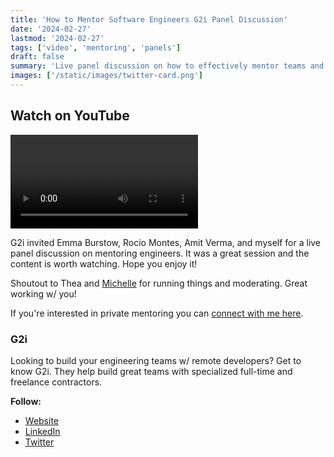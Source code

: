 ```yaml
---
title: 'How to Mentor Software Engineers G2i Panel Discussion'
date: '2024-02-27'
lastmod: '2024-02-27'
tags: ['video', 'mentoring', 'panels']
draft: false
summary: 'Live panel discussion on how to effectively mentor teams and software engineers.'
images: ['/static/images/twitter-card.png']
---
```


## Watch on YouTube

<Video
  title="How to Mentor Software Engineers G2i Panel Discussion"
  url="https://www.youtube.com/embed/97GC4yaI-o4?si=PQ7vNpAz2LiUx-7"
/>

G2i invited Emma Burstow, Rocio Montes, Amit Verma, and myself for a live panel discussion on mentoring engineers. It was a great session and the content is worth watching. Hope you enjoy it!

Shoutout to Thea and <a href="https://twitter.com/MichelleBakels">Michelle</a> for running things and moderating. Great working w/ you!

If you're interested in private mentoring you can <a href="/connect">connect with me here</a>.

### G2i

Looking to build your engineering teams w/ remote developers? Get to know G2i. They help build great teams with specialized full-time and freelance contractors.

**Follow:**

- [Website](https://www.g2i.co/)
- [LinkedIn](https://www.linkedin.com/company/g2i-inc-/?miniCompanyUrn=urn%3Ali%3Afs_miniCompany%3A7790167)
- [Twitter](https://twitter.com/g2i_co?lang=en)
